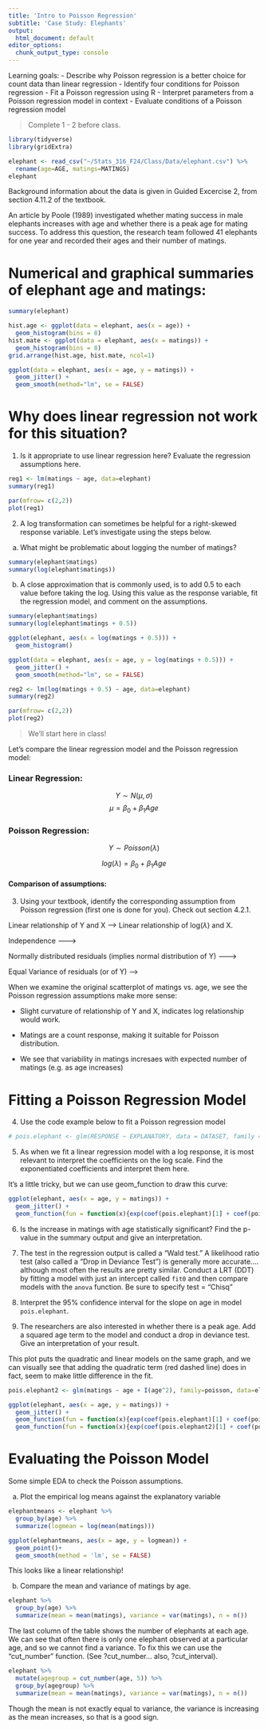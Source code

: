 ```yaml
---
title: 'Intro to Poisson Regression'
subtitle: 'Case Study: Elephants'
output:
  html_document: default
editor_options: 
  chunk_output_type: console
---
```


Learning goals: 
- Describe why Poisson regression is a better choice for count data than linear regression
- Identify four conditions for Poisson regression
- Fit a Poisson regression using R
- Interpret parameters from a Poisson regression model in context
- Evaluate conditions of a Poisson regression model

> Complete 1 - 2 before class.

```r
library(tidyverse)
library(gridExtra) 

elephant <- read_csv("~/Stats_316_F24/Class/Data/elephant.csv") %>% 
  rename(age=AGE, matings=MATINGS)
elephant
```

Background information about the data is given in Guided Excercise 2, from section 4.11.2 of the textbook. 

An article by Poole (1989) investigated whether mating success in male elephants increases with age and whether there is a peak age for mating success. To address this question, the research team followed 41 elephants for one year and recorded their ages and their number of matings.

# Numerical and graphical summaries of elephant age and matings:

```r
summary(elephant)

hist.age <- ggplot(data = elephant, aes(x = age)) + 
  geom_histogram(bins = 8)
hist.mate <- ggplot(data = elephant, aes(x = matings)) + 
  geom_histogram(bins = 8)
grid.arrange(hist.age, hist.mate, ncol=1)

ggplot(data = elephant, aes(x = age, y = matings)) + 
  geom_jitter() + 
  geom_smooth(method="lm", se = FALSE) 
```

# Why does linear regression not work for this situation?

1. Is it appropriate to use linear regression here? Evaluate the regression assumptions here.

```r
reg1 <- lm(matings ~ age, data=elephant)
summary(reg1)

par(mfrow= c(2,2))
plot(reg1)
```


2. A log transformation can sometimes be helpful for a right-skewed response variable. Let's investigate using the steps below. 

a. What might be problematic about logging the number of matings?
```r
summary(elephant$matings)
summary(log(elephant$matings))
```


b. A close approximation that is commonly used, is to add 0.5 to each value before taking the log. Using this value as the response variable, fit the regression model, and comment on the assumptions.

```r
summary(elephant$matings)
summary(log(elephant$matings + 0.5))

ggplot(elephant, aes(x = log(matings + 0.5))) + 
  geom_histogram()

ggplot(data = elephant, aes(x = age, y = log(matings + 0.5))) + 
  geom_jitter() + 
  geom_smooth(method="lm", se = FALSE) 
```

```r
reg2 <- lm(log(matings + 0.5) ~ age, data=elephant)
summary(reg2)

par(mfrow= c(2,2))
plot(reg2)
```



> We'll start here in class!

Let's compare the linear regression model and the Poisson regression model:

### Linear Regression:
$$Y \sim N(\mu, \sigma)$$
$$\mu = \beta_0 + \beta_1 Age$$

### Poisson Regression:

$$ Y \sim Poisson(\lambda)$$

$$ log(\lambda) = \beta_0 + \beta_1 Age$$



#### Comparison of assumptions: 

3. Using your textbook, identify the corresponding assumption from Poisson regression (first one is done for you). Check out section 4.2.1.

Linear relationship  of Y and X   ------> Linear relationship of log($\lambda$) and X. 

Independence --------> 

Normally distributed residuals (implies normal distribution of Y) -------> 

Equal Variance of residuals (or of Y) ------>  


When we examine the original scatterplot of matings vs. age, we see the Poisson regression assumptions make more sense:

* Slight curvature of relationship of Y and X, indicates log relationship would work.

* Matings are a count response, making it suitable for Poisson distribution.

* We see that variability in matings incresaes with expected number of matings (e.g. as age increases)


# Fitting a Poisson Regression Model

4. Use the code example below to fit a Poisson regression model
```r
# pois.elephant <- glm(RESPONSE ~ EXPLANATORY, data = DATASET, family = DISTRIBUTION)

```


5. As when we fit a linear regression model with a log response, it is most relevant to interpret the coefficients on the log scale. Find the exponentiated coefficients and interpret them here.


It's a little tricky, but we can use geom_function to draw this curve:

```r
ggplot(elephant, aes(x = age, y = matings)) + 
  geom_jitter() + 
  geom_function(fun = function(x){exp(coef(pois.elephant)[1] + coef(pois.elephant)[2]*x)})
```


6. Is the increase in matings with age statistically significant? Find the p-value in the summary output and give an interpretation. 



7. The test in the regression output is called a  "Wald test." A likelihood ratio test (also called a "Drop in Deviance Test") is generally more accurate.... although most often the results are pretty similar.  Conduct a LRT (DDT) by fitting a model with just an intercept called `fit0` and then compare models with the `anova` function. Be sure to specify test = "Chisq"



8. Interpret the 95\% confidence interval for the slope on age in model `pois.elephant`.



9. The researchers are also interested in whether there is a peak age. Add a squared age term to the model and conduct a drop in deviance test. Give an interpretation of your result.





This plot puts the quadratic and linear models on the same graph, and we can visually see that adding the quadratic term (red dashed line) does in fact, seem to make little difference in the fit.
```r
pois.elephant2 <- glm(matings ~ age + I(age^2), family=poisson, data=elephant)

ggplot(elephant, aes(x = age, y = matings)) + 
  geom_jitter() + 
  geom_function(fun = function(x){exp(coef(pois.elephant)[1] + coef(pois.elephant)[2]*x)}) + 
  geom_function(fun = function(x){exp(coef(pois.elephant2)[1] + coef(pois.elephant2)[2]*x + coef(pois.elephant2)[3]*x^2)}, col = "red") 
```


# Evaluating the Poisson Model

Some simple EDA to check the Poisson assumptions. 

a. Plot the empirical log means against the explanatory variable

```r
elephantmeans <- elephant %>% 
  group_by(age) %>% 
  summarize(logmean = log(mean(matings)))

ggplot(elephantmeans, aes(x = age, y = logmean)) +
  geom_point()+
  geom_smooth(method = 'lm', se = FALSE)
```

This looks like a linear relationship!

b. Compare the mean and variance of matings by age.

```r
elephant %>% 
  group_by(age) %>%
  summarize(mean = mean(matings), variance = var(matings), n = n())
```

The last column of the table shows the number of elephants at each age. We can see that often there is only one elephant observed at a particular age, and so we cannot find a variance.
To fix this we can use the "cut_number" function. (See ?cut_number... also, ?cut_interval).

```r
elephant %>%
  mutate(agegroup = cut_number(age, 5)) %>%
  group_by(agegroup) %>%
  summarize(mean = mean(matings), variance = var(matings), n = n()) 
```

Though the mean is not exactly equal to variance, the variance is increasing as the mean increases, so that is a good sign.



